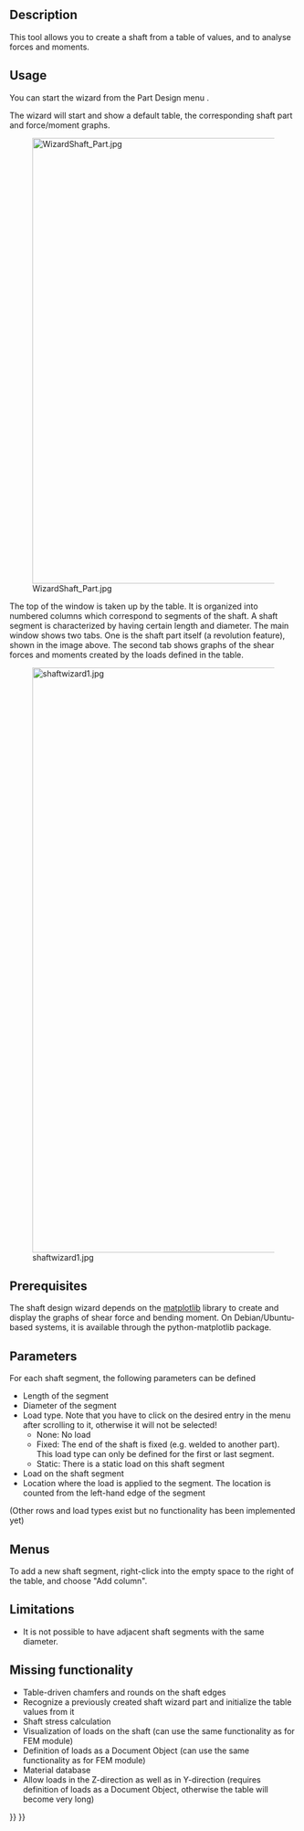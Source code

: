 <languages/>
<translate>

<!--T:11-->
{{Docnav
|[[PartDesign_InvoluteGear|Involute gear]]
|[[PartDesign_MoveTip|Set tip]]
|[[PartDesign_Workbench|PartDesign]]
|IconL=PartDesign_InvoluteGear.svg
|IconR=PartDesign_MoveTip.svg
|IconC=Workbench_PartDesign.svg
}}

<!--T:1-->
{{GuiCommand
|Name=PartDesign WizardShaft
|MenuLocation=Part Design → Shaft design wizard...
|Workbenches=[[PartDesign_Workbench|PartDesign]]
}}

==Description== <!--T:16-->

<!--T:2-->
This tool allows you to create a shaft from a table of values, and to analyse forces and moments. 

==Usage== <!--T:22-->

<!--T:23-->
You can start the wizard from the Part Design menu {{MenuCommand|Part Design → [[File:PartDesign_WizardShaft.svg|20px]] Shaft design wizard...}}.

<!--T:3-->
The wizard will start and show a default table, the corresponding shaft part and force/moment graphs.

<!--T:4-->
[[Image:WizardShaft_Part.jpg|780px]]

<!--T:5-->
The top of the window is taken up by the table. It is organized into numbered columns which correspond to segments of the shaft. A shaft segment is characterized by having certain length and diameter. The main window shows two tabs. One is the shaft part itself (a revolution feature), shown in the image above. The second tab shows graphs of the shear forces and moments created by the loads defined in the table.

<!--T:6-->
[[Image:shaftwizard1.jpg|1024px]]

==Prerequisites== <!--T:17-->

<!--T:7-->
The shaft design wizard depends on the [http://matplotlib.org/ matplotlib] library to create and display the graphs of shear force and bending moment. On Debian/Ubuntu-based systems, it is available through the python-matplotlib package.

==Parameters== <!--T:18-->

<!--T:12-->
For each shaft segment, the following parameters can be defined
* Length of the segment
* Diameter of the segment
* Load type. Note that you have to click on the desired entry in the menu after scrolling to it, otherwise it will not be selected!
** None: No load
** Fixed: The end of the shaft is fixed (e.g. welded to another part). This load type can only be defined for the first or last segment.
** Static: There is a static load on this shaft segment
* Load on the shaft segment
* Location where the load is applied to the segment. The location is counted from the left-hand edge of the segment
(Other rows and load types exist but no functionality has been implemented yet)

==Menus== <!--T:19-->

<!--T:8-->
To add a new shaft segment, right-click into the empty space to the right of the table, and choose "Add column".

==Limitations== <!--T:20-->

<!--T:9-->
* It is not possible to have adjacent shaft segments with the same diameter.

==Missing functionality== <!--T:21-->

<!--T:10-->
* Table-driven chamfers and rounds on the shaft edges
* Recognize a previously created shaft wizard part and initialize the table values from it
* Shaft stress calculation
* Visualization of loads on the shaft (can use the same functionality as for FEM module)
* Definition of loads as a Document Object (can use the same functionality as for FEM module)
* Material database
* Allow loads in the Z-direction as well as in Y-direction (requires definition of loads as a Document Object, otherwise the table will become very long)


<!--T:13-->
{{Docnav
|[[PartDesign_InvoluteGear|Involute gear]]
|[[PartDesign_MoveTip|Set tip]]
|[[PartDesign_Workbench|PartDesign]]
|IconL=PartDesign_InvoluteGear.svg
|IconR=PartDesign_MoveTip.svg
|IconC=Workbench_PartDesign.svg
}}

</translate>
{{PartDesign Tools navi{{#translation:}}}}
{{Userdocnavi{{#translation:}}}}